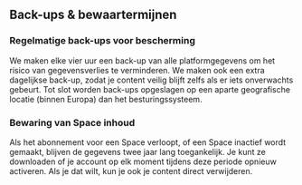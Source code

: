 ## Back-ups & bewaartermijnen

### Regelmatige back-ups voor bescherming

We maken elke vier uur een back-up van alle platformgegevens om het risico van gegevensverlies te verminderen.
We maken ook een extra dagelijkse back-up, zodat je content veilig blijft zelfs als er iets onverwachts gebeurt.
Tot slot worden back-ups opgeslagen op een aparte geografische locatie (binnen Europa) dan het besturingssysteem.

### Bewaring van Space inhoud

Als het abonnement voor een Space verloopt, of een Space inactief wordt gemaakt, blijven de gegevens twee jaar lang toegankelijk.
Je kunt ze downloaden of je account op elk moment tijdens deze periode opnieuw activeren.
Als je dat wilt, kun je ook je content direct verwijderen.
